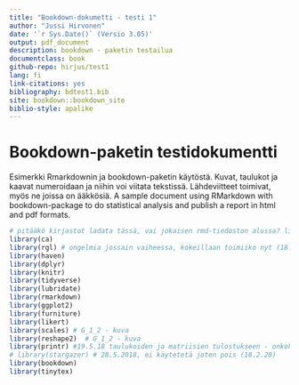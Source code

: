 ```yaml
---
title: "Bookdown-dokumetti - testi 1"
author: "Jussi Hirvonen"
date: '`r Sys.Date()` (Versio 3.05)'
output: pdf_document
description: bookdown - paketin testailua
documentclass: book
github-repo: hirjus/test1
lang: fi
link-citations: yes
bibliography: bdtest1.bib
site: bookdown::bookdown_site
biblio-style: apalike
---
```


# Bookdown-paketin testidokumentti

Esimerkki Rmarkdownin ja bookdown-paketin käytöstä. Kuvat, taulukot ja kaavat
numeroidaan ja niihin voi viitata tekstissä. Lähdeviitteet toimivat, myös ne
joissa on ääkkösiä.
A sample document using RMarkdown with bookdown-package to do statistical 
analysis and publish a report in html and pdf formats.

```r
# pitääkö kirjastot ladata tässä, vai jokaisen rmd-tiedoston alussa? library(rgl)
library(ca)
library(rgl) # ongelmia jossain vaiheessa, kokeillaan toimiiko nyt (18.2.20)
library(haven)
library(dplyr)
library(knitr)
library(tidyverse)
library(lubridate)
library(rmarkdown)
library(ggplot2)
library(furniture)
library(likert)
library(scales) # G_1_2 - kuva
library(reshape2)  # G_1_2 - kuva
library(printr) #19.5.18 taulukoiden ja matriisien tulostukseen - onkohan tarpeen? (29.6.2019)
# library(stargazer) # 28.5.2018, ei käytetetä joten pois (18.2.20)
library(bookdown)
library(tinytex)
```
